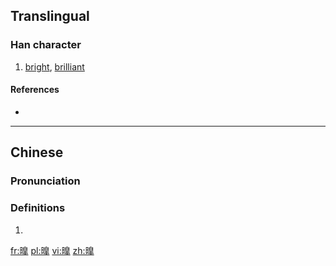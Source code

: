 ==Translingual==

===Han character===
{{Han char|rn=72|rad=日|as=12|sn=16|four=|canj=AHUJ|ids=⿰日臯}}

# [[bright]], [[brilliant]]

====References====
* {{Han ref|kx=0500.251|hdz=21536.111|uh=66CD|ud=26317}}

----

==Chinese==
{{zh-forms}}

===Pronunciation===
{{zh-pron
|m=hào
|c=hou6
|mc=
|oc=
|ma=
|cat=a
}}

===Definitions===
# {{rfdef|lang=zh}}

[[fr:曍]]
[[pl:曍]]
[[vi:曍]]
[[zh:曍]]